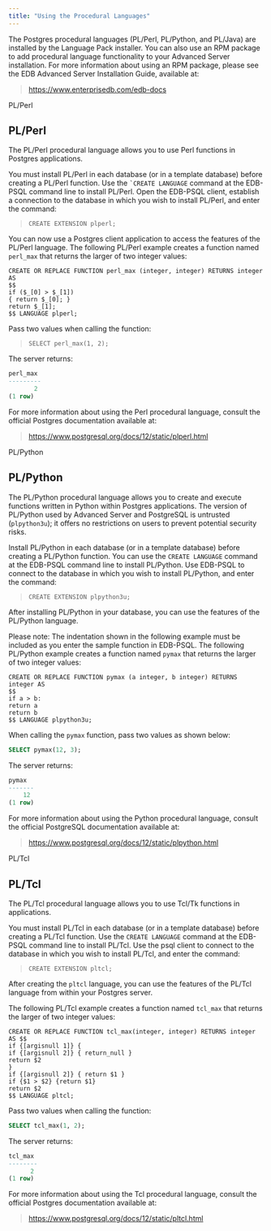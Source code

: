 ```yaml
---
title: "Using the Procedural Languages"
---
```


<div id="using_the_procedural_langauges" class="registered_link"></div>


The Postgres procedural languages (PL/Perl, PL/Python, and PL/Java) are installed by the Language Pack installer. You can also use an RPM package to add procedural language functionality to your Advanced Server installation. For more information about using an RPM package, please see the EDB Advanced Server Installation Guide, available at:

> <https://www.enterprisedb.com/edb-docs>

<div class="index">

PL/Perl

</div>

## PL/Perl

The PL/Perl procedural language allows you to use Perl functions in Postgres applications.

You must install PL/Perl in each database (or in a template database) before creating a PL/Perl function. Use the `` `CREATE LANGUAGE `` command at the EDB-PSQL command line to install PL/Perl. Open the EDB-PSQL client, establish a connection to the database in which you wish to install PL/Perl, and enter the command:

> `CREATE EXTENSION plperl;`

You can now use a Postgres client application to access the features of the PL/Perl language. The following PL/Perl example creates a function named `perl_max` that returns the larger of two integer values:

``` text
CREATE OR REPLACE FUNCTION perl_max (integer, integer) RETURNS integer
AS
$$
if ($_[0] > $_[1])
{ return $_[0]; }
return $_[1];
$$ LANGUAGE plperl;
```

Pass two values when calling the function:

> `SELECT perl_max(1, 2);`

The server returns:

``` SQL
perl_max
---------
       2
(1 row)
```

For more information about using the Perl procedural language, consult the official Postgres documentation available at:

> <https://www.postgresql.org/docs/12/static/plperl.html>

<div class="index">

PL/Python

</div>

## PL/Python

The PL/Python procedural language allows you to create and execute functions written in Python within Postgres applications. The version of PL/Python used by Advanced Server and PostgreSQL is untrusted (`plpython3u`); it offers no restrictions on users to prevent potential security risks.

Install PL/Python in each database (or in a template database) before creating a PL/Python function. You can use the `CREATE LANGUAGE` command at the EDB-PSQL command line to install PL/Python. Use EDB-PSQL to connect to the database in which you wish to install PL/Python, and enter the command:

> `CREATE EXTENSION plpython3u;`

After installing PL/Python in your database, you can use the features of the PL/Python language.

Please note: The indentation shown in the following example must be included as you enter the sample function in EDB-PSQL. The following PL/Python example creates a function named `pymax` that returns the larger of two integer values:

``` text
CREATE OR REPLACE FUNCTION pymax (a integer, b integer) RETURNS
integer AS
$$
if a > b:
return a
return b
$$ LANGUAGE plpython3u;
```

When calling the `pymax` function, pass two values as shown below:

``` SQL
SELECT pymax(12, 3);
```

The server returns:

``` SQL
pymax
-------
    12
(1 row)
```

For more information about using the Python procedural language, consult the official PostgreSQL documentation available at:

> <https://www.postgresql.org/docs/12/static/plpython.html>

<div class="index">

PL/Tcl

</div>

## PL/Tcl

The PL/Tcl procedural language allows you to use Tcl/Tk functions in applications.

You must install PL/Tcl in each database (or in a template database) before creating a PL/Tcl function. Use the `CREATE LANGUAGE` command at the EDB-PSQL command line to install PL/Tcl. Use the psql client to connect to the database in which you wish to install PL/Tcl, and enter the command:

> `CREATE EXTENSION pltcl;`

After creating the `pltcl` language, you can use the features of the PL/Tcl language from within your Postgres server.

The following PL/Tcl example creates a function named `tcl_max` that returns the larger of two integer values:

``` text
CREATE OR REPLACE FUNCTION tcl_max(integer, integer) RETURNS integer
AS $$
if {[argisnull 1]} {
if {[argisnull 2]} { return_null }
return $2
}
if {[argisnull 2]} { return $1 }
if {$1 > $2} {return $1}
return $2
$$ LANGUAGE pltcl;
```

Pass two values when calling the function:

``` SQL
SELECT tcl_max(1, 2);
```

The server returns:

``` SQL
tcl_max
--------
      2
(1 row)
```

For more information about using the Tcl procedural language, consult the official Postgres documentation available at:

> <https://www.postgresql.org/docs/12/static/pltcl.html>
